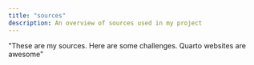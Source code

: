 ```yaml
---
title: "sources"
description: An overview of sources used in my project
---
```


\"These are my sources. Here are some challenges. Quarto websites are awesome\"
